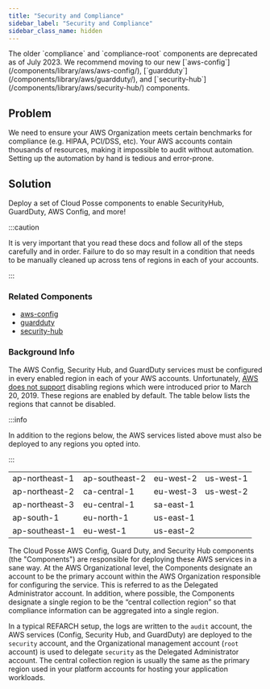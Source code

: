 ```yaml
---
title: "Security and Compliance"
sidebar_label: "Security and Compliance"
sidebar_class_name: hidden
---
```


<Note title="Heads up!">
The older `compliance` and `compliance-root` components are deprecated as of July 2023. We recommend moving to our new
[`aws-config`](/components/library/aws/aws-config/), [`guardduty`](/components/library/aws/guardduty/), and
[`security-hub`](/components/library/aws/security-hub/) components.
</Note>

## Problem

We need to ensure your AWS Organization meets certain benchmarks for compliance (e.g. HIPAA, PCI/DSS, etc). Your AWS
accounts contain thousands of resources, making it impossible to audit without automation. Setting up the automation by
hand is tedious and error-prone.

## Solution

Deploy a set of Cloud Posse components to enable SecurityHub, GuardDuty, AWS Config, and more!

:::caution

It is very important that you read these docs and follow all of the steps carefully and in order. Failure to do so may
result in a condition that needs to be manually cleaned up across tens of regions in each of your accounts.

:::

### Related Components

- [aws-config](/components/library/aws/aws-config/)
- [guardduty](/components/library/aws/guardduty/)
- [security-hub](/components/library/aws/security-hub/)

### Background Info

The AWS Config, Security Hub, and GuardDuty services must be configured in every enabled region in each of your AWS
accounts. Unfortunately, [AWS does not support](https://docs.aws.amazon.com/general/latest/gr/rande-manage.html)
disabling regions which were introduced prior to March 20, 2019. These regions are enabled by default. The table below
lists the regions that cannot be disabled.

:::info

In addition to the regions below, the AWS services listed above must also be deployed to any regions you opted into.

:::

|                |                |           |           |
| -------------- | -------------- | --------- | --------- |
| ap-northeast-1 | ap-southeast-2 | eu-west-2 | us-west-1 |
| ap-northeast-2 | ca-central-1   | eu-west-3 | us-west-2 |
| ap-northeast-3 | eu-central-1   | sa-east-1 |           |
| ap-south-1     | eu-north-1     | us-east-1 |           |
| ap-southeast-1 | eu-west-1      | us-east-2 |           |

The Cloud Posse AWS Config, Guard Duty, and Security Hub components (the "Components") are responsible for deploying
these AWS services in a sane way. At the AWS Organizational level, the Components designate an account to be the primary
account within the AWS Organization responsible for configuring the service. This is referred to as the Delegated
Administrator account. In addition, where possible, the Components designate a single region to be the “central
collection region” so that compliance information can be aggregated into a single region.

In a typical REFARCH setup, the logs are written to the `audit` account, the AWS services (Config, Security Hub, and
GuardDuty) are deployed to the `security` account, and the Organizational management account (`root` account) is used to
delegate `security` as the Delegated Administrator account. The central collection region is usually the same as the
primary region used in your platform accounts for hosting your application workloads.
